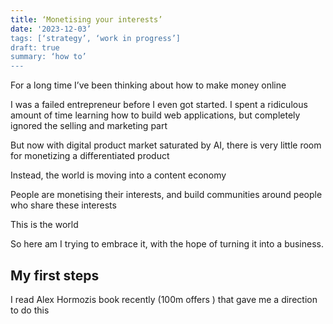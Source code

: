 ```yaml
---
title: ‘Monetising your interests’
date: '2023-12-03’
tags: [‘strategy’, ‘work in progress’]
draft: true
summary: ‘how to’
---
```


For a long time I’ve been thinking about how to make money online 

I was a failed entrepreneur before I even got started. I spent a ridiculous amount of time learning how to build web applications, but completely ignored the selling and marketing part 

But now with digital product market saturated by AI, there is very little room for monetizing a differentiated product 

Instead, the world is moving into a content economy 

People are monetising their interests, and build communities around people who share these interests 

This is the world

So here am I trying to embrace it, with the hope of turning it into a business. 

## My first steps

I read Alex Hormozis book recently (100m offers ) that gave me a direction to do this 